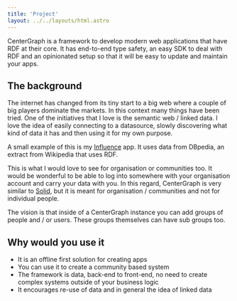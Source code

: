 ```yaml
---
title: 'Project'
layout: ../../layouts/html.astro
---
```


CenterGraph is a framework to develop modern web applications that have RDF at their core. It has end-to-end type safety, an easy SDK to deal with RDF and an opinionated setup so that it will be easy to update and maintain your apps.

## The background

The internet has changed from its tiny start to a big web where a couple of big players dominate the markets. In this context many things have been tried. One of the initiatives that I love is the semantic web / linked data. I love the idea of easily connecting to a datasource, slowly discovering what kind of data it has and then using it for my own purpose.

A small example of this is my [Influence](https://influence.danielbeeke.nl) app. It uses data from DBpedia, an extract from Wikipedia that uses RDF.

This is what I would love to see for organisation or communities too. It would be wonderful to be able to log into somewhere with your organisation account and carry your data with you. In this regard, CenterGraph is very similar to [Solid](https://solidproject.org), but it is meant for organisation / communities and not for individual people.

The vision is that inside of a CenterGraph instance you can add groups of people and / or users. These groups themselves can have sub groups too.

## Why would you use it

- It is an offline first solution for creating apps
- You can use it to create a community based system
- The framework is data, back-end to front-end, no need to create complex systems outside of your business logic
- It encourages re-use of data and in general the idea of linked data
